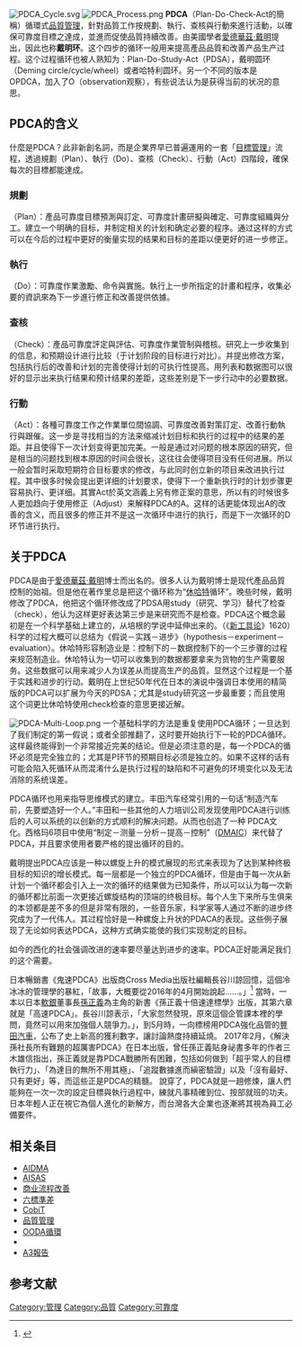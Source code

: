 {{多個問題|
{{Copy edit|time=2022-04-11T06:47:21+00:00}}
{{Tone|time=2022-04-11T06:47:21+00:00}}
{{Refimprove|time=2018-06-19T13:19:33+00:00}}
}}
[[File:PDCA_Cycle.svg|thumb]]
[[File:PDCA_Process.png|thumb]]
'''PDCA'''（Plan-Do-Check-Act的簡稱）循環式[[品質|品質]][[管理|管理]]，針對品質工作按規劃、執行、查核與行動來進行活動，以確保可靠度目標之達成，並進而促使品質持續改善。由美國學者[[愛德華茲·戴明|愛德華茲·戴明]]提出，因此也称'''戴明环'''。这个四步的循环一般用来提高產品品質和改善产品生产过程。这个过程循环也被人熟知为：Plan-Do-Study-Act（PDSA），戴明圆环（Deming circle/cycle/wheel）或者哈特利圆环。另一个不同的版本是OPDCA，加入了O（observation观察），有些说法认为是获得当前的状况的意思。

== PDCA的含义 ==
什麼是PDCA？此非新創名詞，而是企業界早已普遍運用的一套「[[目標管理|目標管理]]」流程，透過規劃（Plan）、執行（Do）、查核（Check）、行動（Act）四階段，確保每次的目標都能達成。
=== 規劃 ===
（Plan）：產品可靠度目標預測與訂定、可靠度計畫研擬與確定、可靠度組織與分工。建立一个明确的目标，并制定相关的计划和确定必要的程序。通过这样的方式可以在今后的过程中更好的衡量实现的结果和目标的差距以便更好的进一步修正。

=== 執行 ===
（Do）：可靠度作業激勵、命令與實施。執行上一步所指定的計畫和程序，收集必要的資訊來為下一步進行修正和改善提供依據。

=== 查核 ===
（Check）：產品可靠度評定與評估、可靠度作業管制與稽核。研究上一步收集到的信息，和预期设计进行比较（于计划阶段的目标进行对比）。并提出修改方案，包括执行后的改善和计划的完善使得计划的可执行性提高。用列表和数据图可以很好的显示出来执行结果和预计结果的差距，这些差别是下一步行动中的必要数据。

=== 行動 ===
（Act）：各種可靠度工作之作業單位間協調、可靠度改善對策訂定、改善行動執行與跟催。这一步是寻找相当的方法来缩减计划目标和执行的过程中的结果的差距。并且使得下一次计划变得更加完美。一般是通过对问题的根本原因的研究，但是相当的问题找到根本原因的时间会很长，这往往会使得项目没有任何进展。所以一般会暂时采取短期符合目标要求的修改，与此同时创立新的项目来改进执行过程。其中很多时候会提出更详细的计划要求，使得下一个重新执行时的计划步骤更容易执行、更详细。其實Act於英文涵義上另有修正案的意思，所以有的时候很多人更加趋向于使用修正（Adjust）来解释PDCA的A。这样的话更能体现出A的改善的含义，而且很多的修正并不是这一次循环中进行的执行，而是下一次循环的D环节进行执行。

== 关于PDCA ==
PDCA是由于[[愛德華茲·戴明|愛德華茲·戴明]]博士而出名的。很多人认为戴明博士是现代產品品質控制的始祖。但是他在著作里总是把这个循环称为“[[沃特·安德鲁·休哈特|休哈特]]循环”。晚些时候，戴明修改了PDCA，他把这个循环修改成了PDSA用study（研究、学习）替代了检查（check），他认为这样更好表达第三步是来研究而不是检查。PDCA这个概念最初是在一个科学基础上建立的，从培根的学说中延伸出来的。（《[[新工具论|新工具论]]》1620）科学的过程大概可以总结为《假说－实践－进步》（hypothesis－experiment－evaluation）。休哈特形容制造业是：控制下的－数据控制下的一个三步骤的过程来规范制造业。休哈特认为一切可以收集到的数据都要拿来为货物的生产需要服务。这些数据可以用来减少人为误差从而提高生产的品質。显然这个过程是一个基于实践和进步的行动。戴明在上世纪50年代在日本的演说中强调日本使用的精简版的PDCA可以扩展为今天的PDSA；尤其是study研究这一步最重要；而且使用这个词更比休哈特使用check检查的意思更接近解。

[[File:PDCA-Multi-Loop.png|thumb]]
一个基础科学的方法是重复使用PDCA循环；一旦达到了我们制定的第一假说；或者全部推翻了，这时要开始执行下一轮的PDCA循环。这样最终能得到一个非常接近完美的结论。但是必须注意的是，每一个PDCA的循环必须是完全独立的；尤其是P环节的预期目标必须是独立的。如果不这样的话有可能会陷入死循环从而混淆什么是执行过程的缺陷和不可避免的环境变化以及无法消除的系统误差。

PDCA循环也用来指导思维模式的建立。丰田汽车经常引用的一句话“制造汽车前，先要塑造好一个人。”丰田和一些其他的人力培训公司发现使用PDCA进行训练后的人可以系统的以创新的方式顺利的解决问题。从而也创造了一种 PDCA文化。西格玛6项目中使用“制定－测量－分析－提高－控制”（[[DMAIC|DMAIC]]）来代替了PDCA，并且要求使用者要严格的提出循环的目的。

戴明提出PDCA应该是一种以螺旋上升的模式展现的形式来表现为了达到某种终极目标的知识的增长模式。每一层都是一个独立的PDCA循环，但是由于每一次从新计划一个循环都会引入上一次的循环的结果做为已知条件，所以可以认为每一次新的循环都比前面一次更接近螺旋结构的顶端的终极目标。每个人生下来所与生俱来的本领都是差不多的但是非常有限的，一些音乐家，科学家等人通过不断的进步终究成为了一代伟人。其过程恰好是一种螺旋上升状的PDACA的表现。这些例子展现了无论如何表达PDCA，这种方式确实能使的我们实现制定的目标。

如今的西化的社会强调改进的速率要尽量达到进步的速率。PDCA正好能满足我们的这个需要。

日本暢銷書《鬼速PDCA》出版商Cross Media出版社編輯長谷川諒回憶，這個冷冰冰的管理學的暴紅，「故事，大概要從2016年的4月開始說起……。」<ref>{{Cite web |url=http://www.businesstoday.com.tw/article-content-80392-162236-%E9%80%A3%E4%BC%81%E6%A5%AD%E8%80%81%E9%97%86%E9%83%BD%E6%90%B6%E8%91%97%E5%AD%B8%EF%BC%81%E8%AE%93%E4%BD%A0%E6%94%B6%E5%85%A5%E7%BF%BB%E5%80%8D%E7%9A%84PDCA%E7%AE%A1%E7%90%86%E8%A1%93 |title=今周刊：連企業老闆都搶著學！讓你收入翻倍的PDCA管理術 |accessdate=2017-03-03 |archive-date=2017-03-08 |archive-url=https://web.archive.org/web/20170308144547/http://www.businesstoday.com.tw/article-content-80392-162236-%E9%80%A3%E4%BC%81%E6%A5%AD%E8%80%81%E9%97%86%E9%83%BD%E6%90%B6%E8%91%97%E5%AD%B8%EF%BC%81%E8%AE%93%E4%BD%A0%E6%94%B6%E5%85%A5%E7%BF%BB%E5%80%8D%E7%9A%84PDCA%E7%AE%A1%E7%90%86%E8%A1%93 |dead-url=no }}</ref>
當時，一本以日本[[軟銀|軟銀]]董事長[[孫正義|孫正義]]為主角的新書《孫正義十倍速達標學》出版，其第六章就是「高速PDCA」。長谷川諒表示，「大家忽然發現，原來這個企管課本裡的學問，竟然可以用來加強個人競爭力。」，到5月時，一向標榜用PDCA強化品管的[[豐田汽車|豐田汽車]]，公布了史上新高的獲利數字，讓討論熱度持續延燒。
2017年2月，《解決孫社長所有難題的超厲害PDCA》在日本出版，曾任孫正義貼身祕書多年的作者三木雄信指出，孫正義就是靠PDCA戰勝所有困難，包括如何做到「超乎常人的目標執行力」、「為達目的無所不用其極」、「追蹤數據進而縝密驗證」以及「沒有最好、只有更好」等，而這些正是PDCA的精髓。
說穿了，PDCA就是一趟修煉，讓人們能夠在一次一次的設定目標與執行過程中，練就凡事精確到位、按部就班的功夫。日本年輕人正在視它為個人進化的新解方，而台灣各大企業也逐漸將其視為員工必備要件。

== 相关条目 ==
* [[AIDMA|AIDMA]]
* [[AISAS|AISAS]]
* [[商业流程改善|商业流程改善]]
* [[六標準差|六標準差]]
* [[CobiT|CobiT]]
* [[品質管理|品質管理]]
* [[OODA循環|OODA循環]]
* {{le|全面安全管理|Total security management}}
* [[A3報告|A3報告]]

== 参考文献 ==
{{Reflist}}

[[Category:管理|Category:管理]]
[[Category:品質|Category:品質]]
[[Category:可靠度|Category:可靠度]]